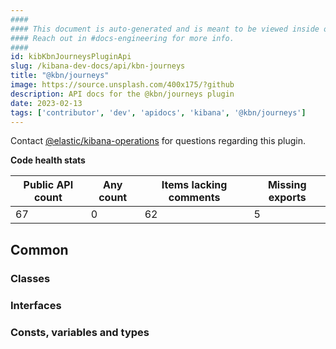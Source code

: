 ```yaml
---
####
#### This document is auto-generated and is meant to be viewed inside our experimental, new docs system.
#### Reach out in #docs-engineering for more info.
####
id: kibKbnJourneysPluginApi
slug: /kibana-dev-docs/api/kbn-journeys
title: "@kbn/journeys"
image: https://source.unsplash.com/400x175/?github
description: API docs for the @kbn/journeys plugin
date: 2023-02-13
tags: ['contributor', 'dev', 'apidocs', 'kibana', '@kbn/journeys']
---
```




Contact [@elastic/kibana-operations](https://github.com/orgs/elastic/teams/kibana-operations) for questions regarding this plugin.

**Code health stats**

| Public API count  | Any count | Items lacking comments | Missing exports |
|-------------------|-----------|------------------------|-----------------|
| 67 | 0 | 62 | 5 |

## Common

### Classes
<DocDefinitionList data={kbnJourneysObj.common.classes}/>

### Interfaces
<DocDefinitionList data={kbnJourneysObj.common.interfaces}/>

### Consts, variables and types
<DocDefinitionList data={kbnJourneysObj.common.misc}/>


